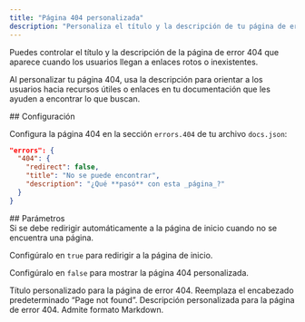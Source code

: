 ```yaml
---
title: "Página 404 personalizada"
description: "Personaliza el título y la descripción de tu página de error 404"
---
```


Puedes controlar el título y la descripción de la página de error 404 que aparece cuando los usuarios llegan a enlaces rotos o inexistentes.

Al personalizar tu página 404, usa la descripción para orientar a los usuarios hacia recursos útiles o enlaces en tu documentación que les ayuden a encontrar lo que buscan.

<div id="configuration">
  ## Configuración
</div>

Configura la página 404 en la sección `errors.404` de tu archivo `docs.json`:

```json
"errors": {
  "404": {
    "redirect": false,
    "title": "No se puede encontrar",
    "description": "¿Qué **pasó** con esta _página_?"
  }
}
```


<div id="parameters">
  ## Parámetros
</div>

<ResponseField name="redirect" type="boolean">
  Si se debe redirigir automáticamente a la página de inicio cuando no se encuentra una página.
  
  Configúralo en `true` para redirigir a la página de inicio.

  Configúralo en `false` para mostrar la página 404 personalizada.
</ResponseField>

<ResponseField name="title" type="string">
  Título personalizado para la página de error 404. Reemplaza el encabezado predeterminado “Page not found”.
</ResponseField>

<ResponseField name="description" type="string">
  Descripción personalizada para la página de error 404. Admite formato Markdown.
</ResponseField>